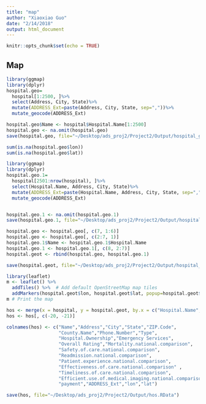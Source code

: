 ```yaml
---
title: "map"
author: "Xiaoxiao Guo"
date: "2/14/2018"
output: html_document
---
```


```r
knitr::opts_chunk$set(echo = TRUE)
```

## Map
```r
library(ggmap)
library(dplyr)
hospital.geo=
  hospital[1:2500, ]%>%
  select(Address, City, State)%>%
  mutate(ADDRESS_Ext=paste(Address, City, State, sep=","))%>%
  mutate_geocode(ADDRESS_Ext)

hospital.geo$Name <- hospital$Hospital.Name[1:2500]
hospital.geo <- na.omit(hospital.geo)
save(hospital.geo, file="~/Desktop/ads_proj2/Project2/Output/hospital_geo.RData")

sum(is.na(hospital.geo$lon))
sum(is.na(hospital.geo$lat))
```

```r
library(ggmap)
library(dplyr)
hospital.geo.1=
  hospital[2501:nrow(hospital), ]%>%
  select(Hospital.Name, Address, City, State)%>%
  mutate(ADDRESS_Ext=paste(Hospital.Name, Address, City, State, sep=","))%>%
  mutate_geocode(ADDRESS_Ext)


hospital.geo.1 <- na.omit(hospital.geo.1)
save(hospital.geo.1, file="~/Desktop/ads_proj2/Project2/Output/hospital_geo1.RData")

```

```r
hospital.geo <- hospital.geo[, c(7, 1:6)]
hospital.geo <- hospital.geo[, c(2:7, 1)]
hospital.geo.1$Name <- hospital.geo.1$Hospital.Name 
hospital.geo.1 <- hospital.geo.1[, c(8, 2:7)]
hospital.geot <- rbind(hospital.geo, hospital.geo.1)

save(hospital.geot, file="~/Desktop/ads_proj2/Project2/Output/hospital_geot.RData")
```

```r
library(leaflet)
m <- leaflet() %>%
  addTiles() %>%  # Add default OpenStreetMap map tiles
  addMarkers(hospital.geot$lon, hospital.geot$lat, popup=hospital.geot$Name)
m # Print the map
```

```r
hos <- merge(x = hospital, y = hospital.geot, by.x = c("Hospital.Name", "Address"), by.y = c("Name", "Address"), all.y = TRUE)
hos <- hos[, c(-20, -21)]

colnames(hos) <- c("Name","Address","City","State","ZIP.Code",  
                   "County.Name","Phone.Number","Type",  
                   "Hospital.Ownership","Emergency Services",  
                   "Overall Rating","Mortality.national.comparison",  
                   "Safety.of.care.national.comparison",  
                   "Readmission.national.comparison",  
                   "Patient.experience.national.comparison",  
                   "Effectiveness.of.care.national.comparison" ,  
                   "Timeliness.of.care.national.comparison",  
                   "Efficient.use.of.medical.imaging.national.comparison",  
                   "payment","ADDRESS_Ext","lon","lat")                    

save(hos, file="~/Desktop/ads_proj2/Project2/Output/hos.RData")
```


